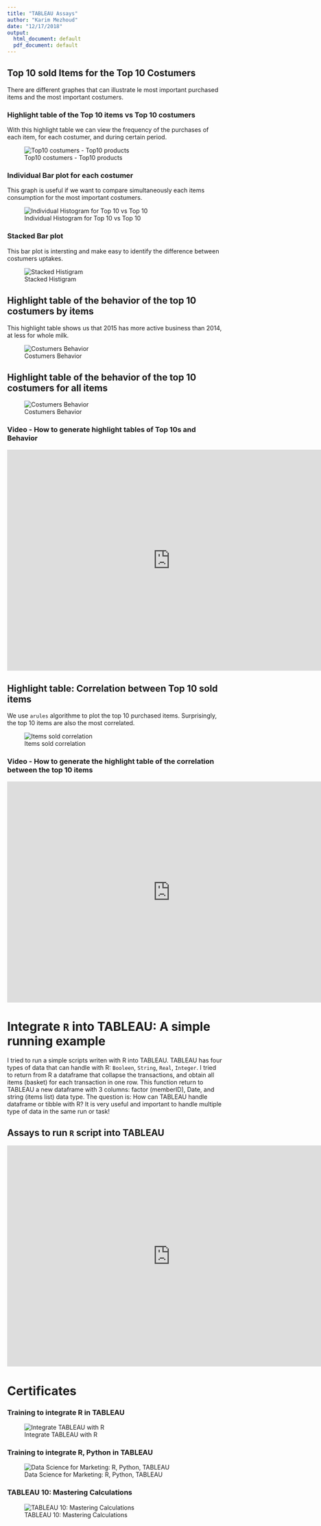 ```yaml
---
title: "TABLEAU Assays"
author: "Karim Mezhoud"
date: "12/17/2018"
output:
  html_document: default
  pdf_document: default
---
```



##  Top 10 sold Items for the Top 10 Costumers
There are different graphes that can illustrate le most important purchased items and the most important costumers.

### Highlight table of the Top 10 items vs Top 10 costumers

With this highlight table we can view the frequency of the purchases of each item, for each costumer, and during certain period.

![Top10 costumers - Top10 products](Top10Cos_Top10_item_HeatMap.png)

### Individual Bar plot for each costumer
This graph is useful if we want to compare simultaneously each items consumption for the most important costumers.

![Individual Histogram for Top 10 vs Top 10](TopTopHistogram.png)

### Stacked Bar plot
This bar plot is intersting and make easy to identify the difference between costumers uptakes.

![Stacked Histigram](TopTopHist_Collapse.png)

## Highlight table of the behavior of the top 10 costumers by items 

This highlight table shows us that 2015 has more active business than 2014, at less for whole milk. 

![Costumers Behavior](Costumer_Behavior.png)

## Highlight table of the behavior of the top 10 costumers for all items
![Costumers Behavior](Top10_Behavior.png)


### Video -  How to generate highlight tables of Top 10s and Behavior 

<iframe width="760" height="515" src="https://www.youtube.com/embed/4rygQswqD5g" frameborder="0" allow="accelerometer; autoplay; encrypted-media; gyroscope; picture-in-picture" allowfullscreen></iframe>


## Highlight table: Correlation between Top 10 sold items
We use ```arules``` algorithme to plot the top 10 purchased items. Surprisingly, the top 10 items are also the most correlated. 

![Items sold correlation](Items_Correlation.png)



### Video -  How to generate the highlight table of the correlation between the top 10 items

<iframe width="760" height="515" src="https://www.youtube.com/embed/0vTD0dLt1vY" frameborder="0" allow="accelerometer; autoplay; encrypted-media; gyroscope; picture-in-picture" allowfullscreen></iframe>


# Integrate ```R``` into TABLEAU: A simple running example

I tried to run a simple scripts writen with R into TABLEAU. TABLEAU has four types of data that can handle with R: `Booleen`, `String`, `Real`, `Integer`. I tried to return from R a dataframe that collapse the transactions, and obtain all items (basket) for each transaction in one row. This function return to TABLEAU a new dataframe with 3 columns: factor (memberID), Date, and string (items list) data type. 
The question is: How can TABLEAU handle dataframe or tibble with R? It is very useful and important to handle multiple type of data in the same run or task!

## Assays to run ```R``` script into TABLEAU

<iframe width="760" height="515" src="https://www.youtube.com/embed/-18luszIos8" frameborder="0" allow="accelerometer; autoplay; encrypted-media; gyroscope; picture-in-picture" allowfullscreen></iframe>


# Certificates

### Training to integrate R in TABLEAU

![Integrate TABLEAU with R](certificate_TABLEAU_R.png)

### Training to integrate R, Python in TABLEAU
![Data Science for Marketing: R, Python, TABLEAU](DataScience_Marketing.png) 








### TABLEAU 10: Mastering Calculations

![TABLEAU 10: Mastering Calculations](Tableau10_certificate.png) 